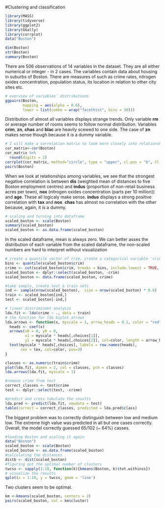 #Clustering and classification

```r
library(MASS)
library(tidyverse)
library(ggplot2)
library(GGally)
library(corrplot)
data("Boston")

dim(Boston)
str(Boston)
summary(Boston)
```

There are 506 observations of 14 variables in the dataset. They are all either numerical or integer - in 2 cases. The variables contain data about housing in suburbs of Boston. There are measures of such as crime rates, nitrogen oxides concentration, population status, its location in relation to other city sites etc.

```r
# overview of variables´ distributions
ggpairs(Boston, 
        mapping = aes(alpha = 0.6), 
        lower = list(combo = wrap("facethist", bins = 30)))
```

Distribution of almost all variables displays strange trends. Only variable __rm__ or average number of rooms seems to follow normal distribution. Variables __crim__, __zn__, __chas__ and __blac__ are heavily scewed to one side. The case of __zn__ makes sense though because it is a dummy variable.

```r
# I will make a correlation matrix to look more closely into relationships between variables
cor_matrix<-cor(Boston) 
cor_matrix %>%
  round(digits = 2)
corrplot(cor_matrix, method="circle", type = "upper", cl.pos = "b", tl.pos = "d", tl.cex = 0.6)
pairs(Boston)
```

When we look at relationships among variables, we see that the strongest negative correlation is between __dis__ (weighted mean of distances to five Boston employment centres) and __indus__ (proportion of non-retail business acres per town), __nox__ (nitrogen oxides concentration (parts per 10 million)) and __age__. These all logicaly make sense. __indus__ displays a strong positive correlation with __tax__ and __nox__. __chas__ has almost no correlation with the other because, again, it is a dummy.

```r
# scaling and turning into dataframe
scaled_boston <- scale(Boston)
summary(scaled_boston)
scaled_boston <- as.data.frame(scaled_boston)
```
In the scaled dataframe, mean is always zero. We can better asses the distribution of each variable from the scaled dataframe, the non-scaled numbers are hard to interpret without visualization

```r
# create a quantile vector of crim, create a categorical variable 'crime', remove original from dataset
bins <- quantile(scaled_boston$crim)
crime <- cut(scaled_boston$crim, breaks = bins, include.lowest = TRUE, labels = c("low", "med_low", "med_high", "high"))
scaled_boston <- dplyr::select(scaled_boston, -crim)
scaled_boston <- data.frame(scaled_boston, crime)

#take sample, create test & train sets
ind <- sample(nrow(scaled_boston),  size = nrow(scaled_boston) * 0.8)
train <- scaled_boston[ind,]
test <- scaled_boston[-ind,]
```

```r
# linear discriminant analysis
lda.fit <- lda(crime ~ ., data = train)
# the function for lda biplot arrows
lda.arrows <- function(x, myscale = 1, arrow_heads = 0.1, color = "red", tex = 0.75, choices = c(1,2)){
  heads <- coef(x)
  arrows(x0 = 0, y0 = 0, 
         x1 = myscale * heads[,choices[1]], 
         y1 = myscale * heads[,choices[2]], col=color, length = arrow_heads)
  text(myscale * heads[,choices], labels = row.names(heads), 
       cex = tex, col=color, pos=3)
}

classes <- as.numeric(train$crime)
plot(lda.fit, dimen = 2, col = classes, pch = classes)
lda.arrows(lda.fit, myscale = 1)

```

```r
#remove crime from test
correct_classes <- test$crime
test <- dplyr::select(test, -crime)

#predict and cross tabulate the results
lda.pred <- predict(lda.fit, newdata = test)
table(correct = correct_classes, predicted = lda.pred$class)
```

The biggest problem was to correctly distinguish between low and medium low. The extreme high value was predicted in all but one cases correctly. Overall, the model correctly guessed 65/102 (~ 64%) casses.

```r
#loading Boston and scaling it again
data("Boston")
scaled_boston <- scale(Boston)
scaled_boston <- as.data.frame(scaled_boston)
#calculating the distances
distb <- dist(scaled_boston)
#figuring out the optimal number of clusters
twcss <- sapply(1:10, function(k){kmeans(Boston, k)$tot.withinss})
# visualize the results
qplot(x = 1:10, y = twcss, geom = 'line')
```

Two clusters seem to be optimal.

```r
km <-kmeans(scaled_boston, centers = 2)
pairs(scaled_boston, col = km$cluster)
```


